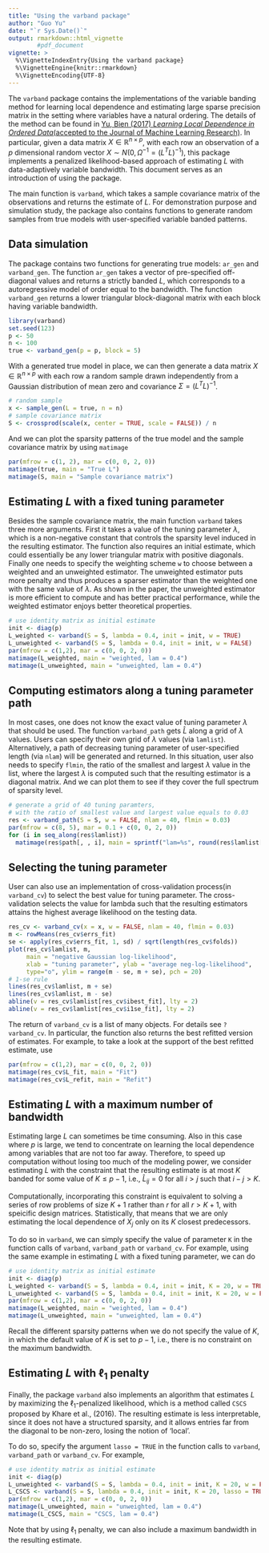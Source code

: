 ```yaml
---
title: "Using the varband package"
author: "Guo Yu"
date: "`r Sys.Date()`"
output: rmarkdown::html_vignette
        #pdf_document
vignette: >
  %\VignetteIndexEntry{Using the varband package}
  %\VignetteEngine{knitr::rmarkdown}
  %\VignetteEncoding{UTF-8}
---
```


The `varband` package contains the implementations of the variable banding method for learning local dependence and estimating large sparse precision matrix in the setting where variables have a natural ordering. The details of the method can be found in [Yu, Bien (2017) *Learning Local Dependence in Ordered Data*(accepted to the Journal of Machine Learning Research)](http://arxiv.org/abs/1604.07451).
In particular, given a data matrix $X \in \mathbb{R}^{n \times p}$, with each row an observation of a $p$ dimensional random vector $X \sim N(0, \Omega^{-1} = (L^T L)^{-1})$, this package implements a penalized likelihood-based approach of estimating $L$ with data-adaptively variable bandwidth.
This document serves as an introduction of using the package.

The main function is `varband`, which takes a sample covariance matrix of the observations and returns the estimate of $L$. For demonstration purpose and simulation study, the package also contains functions to generate random samples from true models with user-specified variable banded patterns. 

## Data simulation
The package contains two functions for generating true models: `ar_gen` and `varband_gen`. The function `ar_gen` takes a vector of pre-specified off-diagonal values and returns a strictly banded $L$, which corresponds to a autoregressive model of order equal to the bandwidth. The function `varband_gen` returns a lower triangular block-diagonal matrix with each block having variable bandwidth.
```r
library(varband)
set.seed(123)
p <- 50
n <- 100
true <- varband_gen(p = p, block = 5)
```

With a generated true model in place, we can then generate a data matrix $X \in \mathbb{R}^{n \times p}$ with each row a random sample drawn independently from a Gaussian distribution of mean zero and covariance $\Sigma = (L^T L)^{-1}$.  
```r
# random sample
x <- sample_gen(L = true, n = n)
# sample covariance matrix
S <- crossprod(scale(x, center = TRUE, scale = FALSE)) / n
```

And we can plot the sparsity patterns of the true model and the sample covariance matrix by using `matimage`
```r
par(mfrow = c(1, 2), mar = c(0, 0, 2, 0))
matimage(true, main = "True L")
matimage(S, main = "Sample covariance matrix")
```

## Estimating $L$ with a fixed tuning parameter
Besides the sample covariance matrix, the main function `varband` takes three more arguments. First it takes a value of the tuning parameter $\lambda$, which is a non-negative constant that controls the sparsity level induced in the resulting estimator. The function also requires an initial estimate, which could essentially be any lower triangular matrix with positive diagonals. Finally one needs to specify the weighting scheme `w` to choose between a weighted and an unweighted estimator. The unweighted estimator puts more penalty and thus produces a sparser estimator than the weighted one with the same value of $\lambda$. As shown in the paper, the unweighted estimator is more efficient to compute and has better practical performance, while the weighted estimator enjoys better theoretical properties.
```r
# use identity matrix as initial estimate
init <- diag(p)
L_weighted <- varband(S = S, lambda = 0.4, init = init, w = TRUE)
L_unweighted <- varband(S = S, lambda = 0.4, init = init, w = FALSE)
par(mfrow = c(1,2), mar = c(0, 0, 2, 0))
matimage(L_weighted, main = "weighted, lam = 0.4")
matimage(L_unweighted, main = "unweighted, lam = 0.4")
```

## Computing estimators along a tuning parameter path
In most cases, one does not know the exact value of tuning parameter $\lambda$ that should be used. The function `varband_path` gets $\hat{L}$ along a grid of $\lambda$ values. 
Users can specify their own grid of $\lambda$ values (via `lamlist`). Alternatively, a path of decreasing tuning parameter of user-specified length (via `nlam`)  will be generated and returned. In this situation, user also needs to specify `flmin`, the ratio of the smallest and largest $\lambda$ value in the list, where the largest $\lambda$ is computed such that the resulting estimator is a diagonal matrix.
And we can plot them to see if they cover the full spectrum of sparsity level. 
```r
# generate a grid of 40 tuning paramters,
# with the ratio of smallest value and largest value equals to 0.03
res <- varband_path(S = S, w = FALSE, nlam = 40, flmin = 0.03)
par(mfrow = c(8, 5), mar = 0.1 + c(0, 0, 2, 0))
for (i in seq_along(res$lamlist))
  matimage(res$path[, , i], main = sprintf("lam=%s", round(res$lamlist[i], 4)))
```

## Selecting the tuning parameter
User can also use an implementation of cross-validation process(in `varband_cv`) to select the best value for tuning parameter. The cross-validation selects the value for lambda such that the resulting estimators attains the highest average likelihood on the testing data.
```r
res_cv <- varband_cv(x = x, w = FALSE, nlam = 40, flmin = 0.03)
m <- rowMeans(res_cv$errs_fit)
se <- apply(res_cv$errs_fit, 1, sd) / sqrt(length(res_cv$folds))
plot(res_cv$lamlist, m, 
     main = "negative Gaussian log-likelihood",
     xlab = "tuning parameter", ylab = "average neg-log-likelihood",
     type="o", ylim = range(m - se, m + se), pch = 20)
# 1-se rule
lines(res_cv$lamlist, m + se)
lines(res_cv$lamlist, m - se)
abline(v = res_cv$lamlist[res_cv$ibest_fit], lty = 2)
abline(v = res_cv$lamlist[res_cv$i1se_fit], lty = 2)
```

The return of `varband_cv` is a list of many objects. For details see `?varband_cv`. In particular, the function also returns the best refitted version of estimates.
For example, to take a look at the support of the best
refitted estimate, use
```r
par(mfrow = c(1,2), mar = c(0, 0, 2, 0))
matimage(res_cv$L_fit, main = "Fit")
matimage(res_cv$L_refit, main = "Refit")
```

## Estimating $L$ with a maximum number of bandwidth 
Estimating large $L$ can sometimes be time consuming. Also in this case where $p$ is large, we tend to concentrate on learning the local dependence among variables that are not too far away. Therefore, to speed up computation without losing too much of the modeling power, we consider estimating $L$ with the constraint that the resulting estimate is at most $K$ banded for some value of $K \leq p - 1$, i.e., $\hat{L}_{ij} = 0$ for all $i>j$ such that $i - j > K$.

Computationally, incorporating this constraint is equivalent to solving a series of row problems of size $K + 1$ rather than $r$ for all $r > K + 1$, with speicific design matrices. Statistically, that means that we are only estimating the local dependence of $X_j$ only on its $K$ closest predecessors.

To do so in `varband`, we can simply specify the value of parameter `K` in the function calls of `varband`, `varband_path` or `varband_cv`. For example, using the same example in estimating $L$ with a fixed tuning parameter, we can do
```r
# use identity matrix as initial estimate
init <- diag(p)
L_weighted <- varband(S = S, lambda = 0.4, init = init, K = 20, w = TRUE)
L_unweighted <- varband(S = S, lambda = 0.4, init = init, K = 20, w = FALSE)
par(mfrow = c(1,2), mar = c(0, 0, 2, 0))
matimage(L_weighted, main = "weighted, lam = 0.4")
matimage(L_unweighted, main = "unweighted, lam = 0.4")
```
Recall the different sparsity patterns when we do not specify the value of $K$, in which the default value of $K$ is set to $p - 1$, i.e., there is no constraint on the maximum bandwidth.

## Estimating $L$ with $\ell_1$ penalty 
Finally, the package `varband` also implements an algorithm that estimates $L$ by maximizing the $\ell_1$-penalized likelihood, which is a method called `CSCS` proposed by Khare et al., (2016). The resulting estimate is less interpretable, since it does not have a structured sparsity, and it allows entries far from the diagonal to be non-zero, losing the notion of ‘local’.

To do so, specify the argument `lasso = TRUE` in the function calls to `varband`, `varband_path` or `varband_cv`. For example,
```r
# use identity matrix as initial estimate
init <- diag(p)
L_unweighted <- varband(S = S, lambda = 0.4, init = init, K = 20, w = FALSE)
L_CSCS <- varband(S = S, lambda = 0.4, init = init, K = 20, lasso = TRUE)
par(mfrow = c(1,2), mar = c(0, 0, 2, 0))
matimage(L_unweighted, main = "unweighted, lam = 0.4")
matimage(L_CSCS, main = "CSCS, lam = 0.4")
```
Note that by using $\ell_1$ penalty, we can also include a maximum bandwidth in the resulting estimate.
